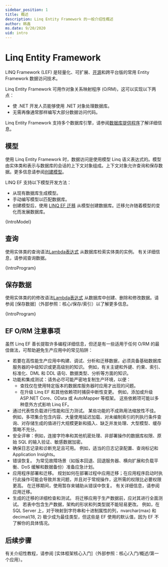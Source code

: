 ```yaml
---
sidebar_position: 1
title: 概述
description: Linq Entity Framework 的一般介绍性概述
author: 韩鑫
ms.date: 9/20/2020
uid: intro
---
```






# Linq Entity Framework

LINQ Framework (LEF) 是轻量化、可扩展、[开源](https://github.com/hanxinimm/LinqEntityFramework)和跨平台版的常用 Entity Framework 数据访问技术。


Linq Entity Framework 可用作对象关系映射程序 (O/RM)，这可以实现以下两点：

* 使 .NET 开发人员能够使用 .NET 对象处理数据库。
* 无需再像通常那样编写大部分数据访问代码。

Linq Entity Framework 支持多个数据库引擎，请参阅[数据库提供程序](xref:core/providers/index)了解详细信息。


## 模型

使用 Linq Entity Framework 时，数据访问是使用模型 Linq 语义表达式的。模型由实体类和表示与数据库的会话的上下文对象组成。上下文对象允许查询和保存数据。更多信息请参阅[创建模型](/zh-cn/docs/modeling/)。

LINQ EF 支持以下模型开发方法：

* 从现有数据库生成模型。
* 手动编写模型以匹配数据库。
* 创建模型后，使用 [LINQ EF 迁移](/docs/managing-schemas/migrations/) 从模型创建数据库。迁移允许随着模型的变化而发展数据库。

<CodeBlock title="C#" language="csharp" showLineNumbers>{IntroModel}</CodeBlock>

## 查询

使用实体类的查询语法[Lambda表达式](https://learn.microsoft.com/zh-cn/dotnet/csharp/language-reference/operators/lambda-expressions) 从数据库检索实体类的实例。 有关详细信息，请参阅查询数据。

<CodeSnippets title="C#" language="csharp" fragment="Querying" showLineNumbers>{IntroProgram}</CodeSnippets>

## 保存数据

使用实体类的的修改语法[Lambda表达式](https://learn.microsoft.com/zh-cn/dotnet/csharp/language-reference/operators/lambda-expressions) 从数据库中创建、删除和修改数据。请参阅 [保存数据]（外部参照：核心/保存/索引）以了解更多信息。

<CodeSnippets title="C#" language="csharp" fragment="SavingData" showLineNumbers>{IntroProgram}</CodeSnippets>

## EF O/RM 注意事项

虽然 Linq EF 善长提取许多编程详细信息，但还是有一些适用于任何 O/RM 的最佳做法，可帮助避免生产应用中的常见陷阱：

* 若要在高性能生产应用中构建、调试、分析和迁移数据，必须具备基础数据库服务器的中级知识或更高级别的知识。 例如，有关主键和外键、约束、索引、标准化、DML 和 DDL 语句、数据类型、分析等方面的知识。
* 功能和集成测试：请务必尽可能严密地复制生产环境，以便：
  * 查找仅在使用特定版本的数据库服务器时应用才出现的问题。
  * 在升级 Linq EF 和其他依赖项时捕获中断性变更。 例如，添加或升级 ASP.NET Core、OData 或 AutoMapper 等框架。 这些依赖项可能以多种意外方式影响 Linq EF。
* 通过代表性负载进行性能和压力测试。 某些功能的不成熟用法缩放性不佳。 例如，多项集合包含内容、大量使用延迟加载、对未编制索引的列执行条件查询、对存储生成的值进行大规模更新和插入、缺乏并发处理、大型模型、缓存策略不充分。
* 安全评审：例如，连接字符串和其他机密处理、非部署操作的数据库权限、原始 SQL 的输入验证、敏感数据加密。
* 确保日志记录和诊断充足且可用。 例如，适当的日志记录配置、查询标记和 Application Insights。
* 错误恢复。 为常见故障场景（如版本回退、回退服务器、横向扩展和负载平衡、DoS 缓解和数据备份）准备应急计划。
* 应用程序部署和迁移。 规划如何在部署过程中应用迁移；在应用程序启动时执行此操作可能会导致并发问题，并且对于常规操作，这所需的权限比必要权限更高。 在迁移期间，使用暂存来辅助从错误中恢复。 有关详细信息，请参阅应用迁移。
* 生成的迁移的详细检查和测试。 将迁移应用于生产数据前，应对其进行全面测试。 若表中包含生产数据，架构的形状和列类型就不能轻易更改。 例如，在 SQL Server 上，对于映射到字符串和十进制属性的列，nvarchar(max) 和 decimal(18, 2) 极少成为最佳类型，但这些是 EF 使用的默认值，因为 EF 不了解你的具体情况。

## 后续步骤

有关介绍性教程，请参阅 [实体框架核心入门]（外部参照：核心/入门/概述/第一个应用）。